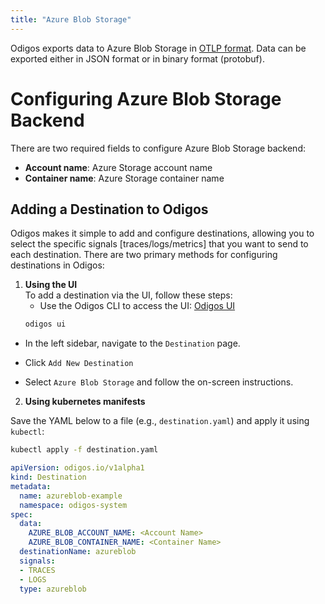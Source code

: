 ```yaml
---
title: "Azure Blob Storage"
---
```


Odigos exports data to Azure Blob Storage in [OTLP format](https://opentelemetry.io/docs/specs/otlp/).
Data can be exported either in JSON format or in binary format (protobuf).

# Configuring Azure Blob Storage Backend

There are two required fields to configure Azure Blob Storage backend:

- **Account name**: Azure Storage account name
- **Container name**: Azure Storage container name


## Adding a Destination to Odigos

Odigos makes it simple to add and configure destinations, allowing you to select the specific signals [traces/logs/metrics] that you want to send to each destination. There are two primary methods for configuring destinations in Odigos:

1. **Using the UI**  
   To add a destination via the UI, follow these steps:
   - Use the Odigos CLI to access the UI: [Odigos UI](https://docs.odigos.io/cli/odigos_ui)
   ```bash
   odigos ui
    ```
- In the left sidebar, navigate to the `Destination` page.

- Click `Add New Destination`

- Select `Azure Blob Storage` and follow the on-screen instructions.


2. **Using kubernetes manifests**

Save the YAML below to a file (e.g., `destination.yaml`) and apply it using `kubectl`:

```bash
kubectl apply -f destination.yaml
```


```yaml
apiVersion: odigos.io/v1alpha1
kind: Destination
metadata:
  name: azureblob-example
  namespace: odigos-system
spec:
  data:
    AZURE_BLOB_ACCOUNT_NAME: <Account Name>
    AZURE_BLOB_CONTAINER_NAME: <Container Name>
  destinationName: azureblob
  signals:
  - TRACES
  - LOGS
  type: azureblob
```
